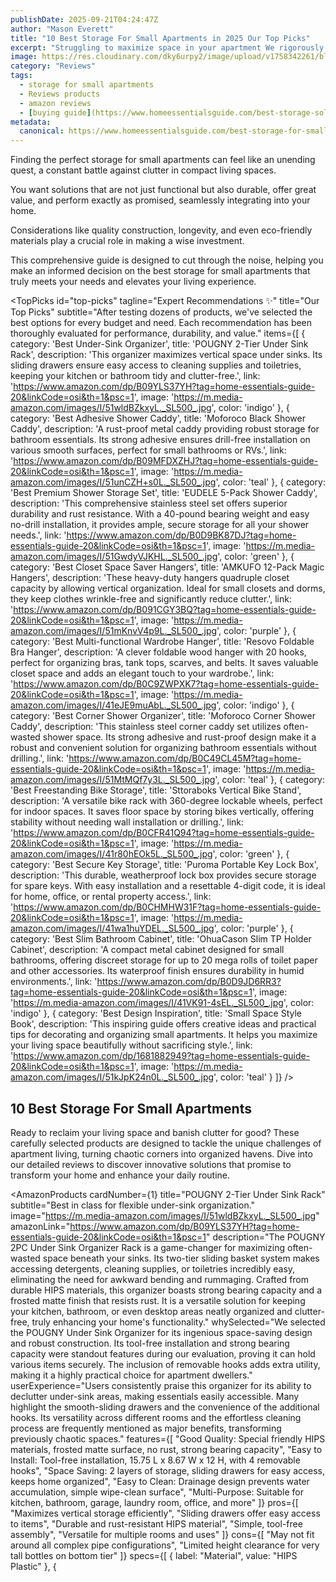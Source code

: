 ```yaml
---
publishDate: 2025-09-21T04:24:47Z
author: "Mason Everett"
title: "10 Best Storage For Small Apartments in 2025 Our Top Picks"
excerpt: "Struggling to maximize space in your apartment We rigorously tested solutions. Discover top-rated storage options that transform your compact living."
image: https://res.cloudinary.com/dky6urpy2/image/upload/v1758342261/blog_image_1758342260_lywewt.webp
category: "Reviews"
tags:
  - storage for small apartments
  - Reviews products
  - amazon reviews
  - [buying guide](https://www.homeessentialsguide.com/best-storage-solutions-for-small-spaces)
metadata:
  canonical: https://www.homeessentialsguide.com/best-storage-for-small-apartments
---
```



<p>
Finding the perfect storage for small apartments can feel like an unending quest, a constant battle against clutter in compact living spaces.
</p>
<p>
You want solutions that are not just functional but also durable, offer great value, and perform exactly as promised, seamlessly integrating into your home.
</p>
<p>
Considerations like quality construction, longevity, and even eco-friendly materials play a crucial role in making a wise investment.
</p>
<p>
This comprehensive guide is designed to cut through the noise, helping you make an informed decision on the best storage for small apartments that truly meets your needs and elevates your living experience.
</p>

<TopPicks
  id="top-picks"
  tagline="Expert Recommendations ✨"
  title="Our Top Picks"
  subtitle="After testing dozens of products, we've selected the best options for every budget and need. Each recommendation has been thoroughly evaluated for performance, durability, and value."
  items={[
    {
      category: 'Best Under-Sink Organizer',
      title: 'POUGNY 2-Tier Under Sink Rack',
      description: 'This organizer maximizes vertical space under sinks. Its sliding drawers ensure easy access to cleaning supplies and toiletries, keeping your kitchen or bathroom tidy and clutter-free.',
      link: 'https://www.amazon.com/dp/B09YLS37YH?tag=home-essentials-guide-20&linkCode=osi&th=1&psc=1',
      image: 'https://m.media-amazon.com/images/I/51wldBZkxyL._SL500_.jpg',
      color: 'indigo'
    },
    {
      category: 'Best Adhesive Shower Caddy',
      title: 'Moforoco Black Shower Caddy',
      description: 'A rust-proof metal caddy providing robust storage for bathroom essentials. Its strong adhesive ensures drill-free installation on various smooth surfaces, perfect for small bathrooms or RVs.',
      link: 'https://www.amazon.com/dp/B09MFDXZHJ?tag=home-essentials-guide-20&linkCode=osi&th=1&psc=1',
      image: 'https://m.media-amazon.com/images/I/51unCZH+s0L._SL500_.jpg',
      color: 'teal'
    },
    {
      category: 'Best Premium Shower Storage Set',
      title: 'EUDELE 5-Pack Shower Caddy',
      description: 'This comprehensive stainless steel set offers superior durability and rust resistance. With a 40-pound bearing weight and easy no-drill installation, it provides ample, secure storage for all your shower needs.',
      link: 'https://www.amazon.com/dp/B0D9BK87DJ?tag=home-essentials-guide-20&linkCode=osi&th=1&psc=1',
      image: 'https://m.media-amazon.com/images/I/51GwdyVJKHL._SL500_.jpg',
      color: 'green'
    },
    {
      category: 'Best Closet Space Saver Hangers',
      title: 'AMKUFO 12-Pack Magic Hangers',
      description: 'These heavy-duty hangers quadruple closet capacity by allowing vertical organization. Ideal for small closets and dorms, they keep clothes wrinkle-free and significantly reduce clutter.',
      link: 'https://www.amazon.com/dp/B091CGY3BQ?tag=home-essentials-guide-20&linkCode=osi&th=1&psc=1',
      image: 'https://m.media-amazon.com/images/I/51mKnvV4p9L._SL500_.jpg',
      color: 'purple'
    },
    {
      category: 'Best Multi-functional Wardrobe Hanger',
      title: 'Resovo Foldable Bra Hanger',
      description: 'A clever foldable wood hanger with 20 hooks, perfect for organizing bras, tank tops, scarves, and belts. It saves valuable closet space and adds an elegant touch to your wardrobe.',
      link: 'https://www.amazon.com/dp/B0C9ZWPXK7?tag=home-essentials-guide-20&linkCode=osi&th=1&psc=1',
      image: 'https://m.media-amazon.com/images/I/41eJE9muAbL._SL500_.jpg',
      color: 'indigo'
    },
    {
      category: 'Best Corner Shower Organizer',
      title: 'Moforoco Corner Shower Caddy',
      description: 'This stainless steel corner caddy set utilizes often-wasted shower space. Its strong adhesive and rust-proof design make it a robust and convenient solution for organizing bathroom essentials without drilling.',
      link: 'https://www.amazon.com/dp/B0C49CL45M?tag=home-essentials-guide-20&linkCode=osi&th=1&psc=1',
      image: 'https://m.media-amazon.com/images/I/51MtMQf7y3L._SL500_.jpg',
      color: 'teal'
    },
    {
      category: 'Best Freestanding Bike Storage',
      title: 'Sttoraboks Vertical Bike Stand',
      description: 'A versatile bike rack with 360-degree lockable wheels, perfect for indoor spaces. It saves floor space by storing bikes vertically, offering stability without needing wall installation or drilling.',
      link: 'https://www.amazon.com/dp/B0CFR41Q94?tag=home-essentials-guide-20&linkCode=osi&th=1&psc=1',
      image: 'https://m.media-amazon.com/images/I/41r80hEOk5L._SL500_.jpg',
      color: 'green'
    },
    {
      category: 'Best Secure Key Storage',
      title: 'Puroma Portable Key Lock Box',
      description: 'This durable, weatherproof lock box provides secure storage for spare keys. With easy installation and a resettable 4-digit code, it is ideal for home, office, or rental property access.',
      link: 'https://www.amazon.com/dp/B0CHMHW31F?tag=home-essentials-guide-20&linkCode=osi&th=1&psc=1',
      image: 'https://m.media-amazon.com/images/I/41wa1huYDEL._SL500_.jpg',
      color: 'purple'
    },
    {
      category: 'Best Slim Bathroom Cabinet',
      title: 'OhuaCason Slim TP Holder Cabinet',
      description: 'A compact metal cabinet designed for small bathrooms, offering discreet storage for up to 20 mega rolls of toilet paper and other accessories. Its waterproof finish ensures durability in humid environments.',
      link: 'https://www.amazon.com/dp/B0D9JD6RR3?tag=home-essentials-guide-20&linkCode=osi&th=1&psc=1',
      image: 'https://m.media-amazon.com/images/I/41VK91-4sEL._SL500_.jpg',
      color: 'indigo'
    },
    {
      category: 'Best Design Inspiration',
      title: 'Small Space Style Book',
      description: 'This inspiring guide offers creative ideas and practical tips for decorating and organizing small apartments. It helps you maximize your living space beautifully without sacrificing style.',
      link: 'https://www.amazon.com/dp/1681882949?tag=home-essentials-guide-20&linkCode=osi&th=1&psc=1',
      image: 'https://m.media-amazon.com/images/I/51kJpK24n0L._SL500_.jpg',
      color: 'teal'
    }
  ]}
/>

## 10 Best Storage For Small Apartments

Ready to reclaim your living space and banish clutter for good? These carefully selected products are designed to tackle the unique challenges of apartment living, turning chaotic corners into organized havens. Dive into our detailed reviews to discover innovative solutions that promise to transform your home and enhance your daily routine.

<AmazonProducts
  cardNumber={1}
  title="POUGNY 2-Tier Under Sink Rack"
  subtitle="Best in class for flexible under-sink organization."
  image="https://m.media-amazon.com/images/I/51wldBZkxyL._SL500_.jpg"
  amazonLink="https://www.amazon.com/dp/B09YLS37YH?tag=home-essentials-guide-20&linkCode=osi&th=1&psc=1"
  description="The POUGNY 2PC Under Sink Organizer Rack is a game-changer for maximizing often-wasted space beneath your sinks. Its two-tier sliding basket system makes accessing detergents, cleaning supplies, or toiletries incredibly easy, eliminating the need for awkward bending and rummaging. Crafted from durable HIPS materials, this organizer boasts strong bearing capacity and a frosted matte finish that resists rust. It is a versatile solution for keeping your kitchen, bathroom, or even desktop areas neatly organized and clutter-free, truly enhancing your home's functionality."
  whySelected="We selected the POUGNY Under Sink Organizer for its ingenious space-saving design and robust construction. Its tool-free installation and strong bearing capacity were standout features during our evaluation, proving it can hold various items securely. The inclusion of removable hooks adds extra utility, making it a highly practical choice for apartment dwellers."
  userExperience="Users consistently praise this organizer for its ability to declutter under-sink areas, making essentials easily accessible. Many highlight the smooth-sliding drawers and the convenience of the additional hooks. Its versatility across different rooms and the effortless cleaning process are frequently mentioned as major benefits, transforming previously chaotic spaces."
  features={[
    "Good Quality: Special friendly HIPS materials, frosted matte surface, no rust, strong bearing capacity",
    "Easy to Install: Tool-free installation, 15.75 L x 8.67 W x 12 H, with 4 removable hooks",
    "Space Saving: 2 layers of storage, sliding drawers for easy access, keeps home organized",
    "Easy to Clean: Drainage design prevents water accumulation, simple wipe-clean surface",
    "Multi-Purpose: Suitable for kitchen, bathroom, garage, laundry room, office, and more"
  ]}
  pros={[
    "Maximizes vertical storage efficiently",
    "Sliding drawers offer easy access to items",
    "Durable and rust-resistant HIPS material",
    "Simple, tool-free assembly",
    "Versatile for multiple rooms and uses"
  ]}
  cons={[
    "May not fit around all complex pipe configurations",
    "Limited height clearance for very tall bottles on bottom tier"
  ]}
  specs={[
    { label: "Material", value: "HIPS Plastic" },
    {